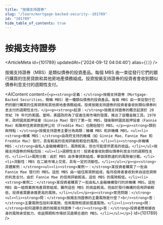 ```yaml
---
title: "按揭支持證券"
slug: "/learn/mortgage-backed-security--101789"
id: "101789"
hide_table_of_contents: true
---
```



# 按揭支持證券

<ArticleMeta id={101789} updatedAt={'2024-09-12 04:04:40'} alias={`[]`} />
<div className='border-solid border-b border-t-0 my-4 border-[var(--ifm-color-gray-300)]' />

按揭支持證券（MBS）是類似債券的投資產品。每個 MBS 由一束從發行它們的銀行購買的住房貸款和其他房地產債務組成。投資按揭支持證券的投資者會收到類似債券利息支付的週期性支付。

<AIContent content={`<p><strong>定義：</strong>按揭支持證券（Mortgage-Backed Securities，簡稱 MBS）是一種類似債券的投資產品。每個 MBS 由一束從發行它們的銀行購買的住房貸款和其他房地產債務組成。投資按揭支持證券的投資者會收到類似債券利息支付的週期性支付。</p><p><strong>起源：</strong>按揭支持證券的概念起源於 20 世紀 70 年代的美國。當時，美國政府為了促進住房市場的發展，推出了這種金融工具。1970 年，政府國民抵押協會（Ginnie Mae）發行了第一批 MBS，隨後聯邦國民抵押協會（Fannie Mae）和聯邦住房貸款抵押公司（Freddie Mac）也開始發行 MBS。</p><p><strong>類別與特點：</strong>按揭支持證券主要分為兩類：機構 MBS 和非機構 MBS。<ul><li><strong>機構 MBS：</strong>由政府支持的機構（如 Ginnie Mae、Fannie Mae 和 Freddie Mac）發行，具有較高的信用評級和較低的風險。</li><li><strong>非機構 MBS：</strong>由私人金融機構發行，風險較高，但也可能提供更高的收益。</li></ul>按揭支持證券的特點包括：<ul><li>週期性支付：投資者會收到類似債券利息支付的週期性支付。</li><li>風險分散：由於 MBS 由多筆貸款組成，單個貸款違約的風險被分散。</li><li>流動性：MBS 在二級市場上交易，具有一定的流動性。</li></ul></p><p><strong>具體案例：</strong><ul><li><strong>案例一：</strong>某投資者購買了一批由 Fannie Mae 發行的 MBS。這些 MBS 由一組住房貸款組成，每月投資者會收到來自這些貸款的利息支付。由於 Fannie Mae 的信用評級較高，這些 MBS 的風險較低。</li><li><strong>案例二：</strong>某投資者購買了一批由私人金融機構發行的非機構 MBS。這些 MBS 由一組商業房地產貸款組成，雖然這些 MBS 的收益較高，但由於發行機構的信用評級較低，投資者需要承擔更高的風險。</li></ul></p><p><strong>常見問題：</strong><ul><li><strong>問：</strong>按揭支持證券的主要風險是什麼？<br/><strong>答：</strong>主要風險包括利率風險、信用風險和提前償還風險。</li><li><strong>問：</strong>如何選擇合適的按揭支持證券？<br/><strong>答：</strong>投資者應根據自身的風險承受能力、收益預期和市場狀況選擇合適的 MBS。</li></ul></p>`} id={101789} />
